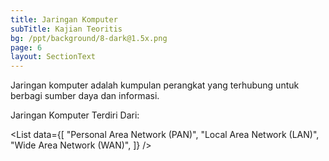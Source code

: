 ```yaml
---
title: Jaringan Komputer
subTitle: Kajian Teoritis
bg: /ppt/background/8-dark@1.5x.png
page: 6
layout: SectionText
---
```


Jaringan komputer adalah kumpulan perangkat yang terhubung untuk berbagi sumber daya dan informasi.

Jaringan Komputer Terdiri Dari:

<List
		data={[
			"Personal Area Network (PAN)",
			"Local Area Network (LAN)",
			"Wide Area Network (WAN)",
		]}
/>
